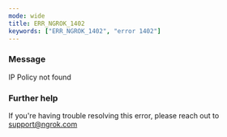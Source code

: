 ```yaml
---
mode: wide
title: ERR_NGROK_1402
keywords: ["ERR_NGROK_1402", "error 1402"]
---
```


### Message

IP Policy not found

### Further help

If you're having trouble resolving this error, please reach out to [support@ngrok.com](mailto:support@ngrok.com?subject=Help%20with%20ERR_NGROK_1402)
